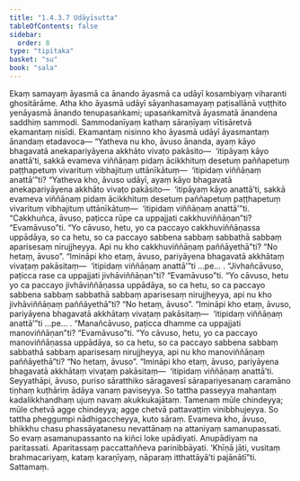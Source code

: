 ```yaml
---
title: "1.4.3.7 Udāyīsutta"
tableOfContents: false
sidebar:
  order: 8
type: "tipitaka"
basket: "su"
book: "sala"
---
```



<DynamicBreadcrumb />

<Division number="234" book="sala" bookNo="13" page="375">

<Paragraph number="969" book="sala">
Ekaṃ samayaṃ āyasmā ca ānando āyasmā ca udāyī kosambiyaṃ viharanti ghositārāme. Atha kho āyasmā udāyī sāyanhasamayaṃ paṭisallānā vuṭṭhito yenāyasmā ānando tenupasaṅkami; upasaṅkamitvā āyasmatā ānandena saddhiṃ sammodi. Sammodanīyaṃ kathaṃ sāraṇīyaṃ vītisāretvā ekamantaṃ nisīdi. Ekamantaṃ nisinno kho āyasmā udāyī āyasmantaṃ ānandaṃ etadavoca—
</Paragraph>

<Paragraph number="970" book="sala">
“Yatheva nu kho, āvuso ānanda, ayaṃ kāyo bhagavatā anekapariyāyena akkhāto vivaṭo pakāsito—  ‘itipāyaṃ kāyo anattā’ti, sakkā evameva viññāṇaṃ pidaṃ ācikkhituṃ desetuṃ paññapetuṃ paṭṭhapetuṃ vivarituṃ vibhajituṃ uttānīkātuṃ—  ‘itipidaṃ viññāṇaṃ anattā’”ti?
</Paragraph>

<Paragraph number="971" book="sala">
“Yatheva kho, āvuso udāyī, ayaṃ kāyo bhagavatā anekapariyāyena akkhāto vivaṭo pakāsito—  ‘itipāyaṃ kāyo anattā’ti, sakkā evameva viññāṇaṃ pidaṃ ācikkhituṃ desetuṃ paññapetuṃ paṭṭhapetuṃ vivarituṃ vibhajituṃ uttānīkātuṃ—  ‘itipidaṃ viññāṇaṃ anattā’”ti.
</Paragraph>

<Paragraph number="972" book="sala">
“Cakkhuñca, āvuso, paṭicca rūpe ca uppajjati cakkhuviññāṇan”ti? “Evamāvuso”ti. “Yo cāvuso, hetu, yo ca paccayo cakkhuviññāṇassa uppādāya, so ca hetu, so ca paccayo sabbena sabbaṃ sabbathā sabbaṃ aparisesaṃ nirujjheyya. Api nu kho cakkhuviññāṇaṃ paññāyethā”ti? “No hetaṃ, āvuso”. “Imināpi kho etaṃ, āvuso, pariyāyena bhagavatā akkhātaṃ vivaṭaṃ pakāsitaṃ—  ‘itipidaṃ viññāṇaṃ anattā’”ti …pe… .
</Paragraph>

<Paragraph number="973" book="sala">
“Jivhañcāvuso, paṭicca rase ca uppajjati jivhāviññāṇan”ti? “Evamāvuso”ti. “Yo cāvuso, hetu yo ca paccayo jivhāviññāṇassa uppādāya, so ca hetu, so ca paccayo sabbena sabbaṃ sabbathā sabbaṃ aparisesaṃ nirujjheyya, api nu kho jivhāviññāṇaṃ paññāyethā”ti? “No hetaṃ, āvuso”. “Imināpi kho etaṃ, āvuso, pariyāyena bhagavatā akkhātaṃ vivaṭaṃ pakāsitaṃ—  ‘itipidaṃ viññāṇaṃ anattā’”ti …pe… .
</Paragraph>

<Paragraph number="974" book="sala">
“Manañcāvuso, paṭicca dhamme ca uppajjati manoviññāṇan”ti? “Evamāvuso”ti. “Yo cāvuso, hetu, yo ca paccayo manoviññāṇassa uppādāya, so ca hetu, so ca paccayo sabbena sabbaṃ sabbathā sabbaṃ aparisesaṃ nirujjheyya, api nu kho manoviññāṇaṃ paññāyethā”ti? “No hetaṃ, āvuso”. “Imināpi kho etaṃ, āvuso, pariyāyena bhagavatā akkhātaṃ vivaṭaṃ pakāsitaṃ—  ‘itipidaṃ viññāṇaṃ anattā’ti.
</Paragraph>

<Paragraph number="975" book="sala">
Seyyathāpi, āvuso, puriso sāratthiko sāragavesī sārapariyesanaṃ caramāno tiṇhaṃ kuṭhāriṃ ādāya vanaṃ paviseyya. So tattha passeyya mahantaṃ kadalikkhandhaṃ ujuṃ navaṃ akukkukajātaṃ. Tamenaṃ mūle chindeyya; mūle chetvā agge chindeyya; agge chetvā pattavaṭṭiṃ vinibbhujeyya. So tattha pheggumpi nādhigaccheyya, kuto sāraṃ. Evameva kho, āvuso, bhikkhu chasu phassāyatanesu nevattānaṃ na attaniyaṃ samanupassati. So evaṃ asamanupassanto na kiñci loke upādiyati. Anupādiyaṃ na paritassati. Aparitassaṃ paccattaññeva parinibbāyati. ‘Khīṇā jāti, vusitaṃ brahmacariyaṃ, kataṃ karaṇīyaṃ, nāparaṃ itthattāyā’ti pajānātī”ti.

</Paragraph>
</Division>

<Paragraph number="976" type="center" book="sala">
Sattamaṃ.
</Paragraph>